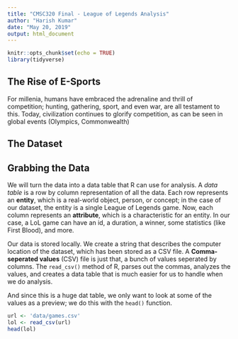 ```yaml
---
title: "CMSC320 Final - League of Legends Analysis"
author: "Harish Kumar"
date: "May 20, 2019"
output: html_document
---
```


```r
knitr::opts_chunk$set(echo = TRUE)
library(tidyverse)
```

## The Rise of E-Sports

For millenia, humans have embraced the adrenaline and thrill of competition; hunting, gathering, sport, and even war, are all testament to this. Today, civilization continues to glorify competition, as can be seen in global events (Olympics, Commonwealth)




## The Dataset



## Grabbing the Data

We will turn the data into a data table that R can use for analysis. A *data table* is a row by column representation of all the data. Each row represents an **entity**, which is a real-world object, person, or concept; in the case of our dataset, the entity is a single League of Legends game. Now, each column represents an **attribute**, which is a characteristic for an entity. In our case, a LoL game can have an id, a duration, a winner, some statistics (like First Blood), and more.

Our data is stored locally. We create a string that describes the computer location of the dataset, which has been stored as a CSV file. A **Comma-seperated values** (CSV) file is just that, a bunch of values seperated by columns. The `read_csv()` method of R, parses out the commas, analyzes the values, and creates a data table that is much easier for us to handle when we do analysis.

And since this is a huge dat table, we only want to look at some of the values as a preview; we do this with the `head()` function.

```r
url <- 'data/games.csv'
lol <- read_csv(url)
head(lol)
```


